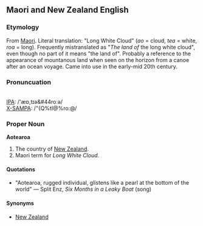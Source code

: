 {{wikipedia}}
==Maori and New Zealand English==

===Etymology===
From [[Maori]]. Literal translation: "Long White Cloud" (''ao'' = cloud, ''tea'' = white, ''roa'' = long). Frequently mistranslated as "''The land of'' the long white cloud", even though no part of it means "the land of". Probably a reference to the appearance of mountanous land when seen on the horizon from a canoe after an ocean voyage. Came into use in the early-mid 20th century.

===Pronuncuation===
{{audio|en-nz-aotearoa.ogg|Aotearoa}}<br>
[[w:International Phonetic Alphabet|IPA]]: /&#39;&aelig;&#594;&#44;&#116;&#618;&#601;&#44&#114;&#111;&#720;&#601;/<br>
[[w:X-SAMPA|X-SAMPA]]: /"{Q%tI@%ro:@/<br>

===Proper Noun===
'''Aotearoa'''
#The country of [[New Zealand]].
#Maori term for ''Long White Cloud''.

====Quotations====
*"Aotearoa, rugged individual, glistens like a pearl at the bottom of the world" &mdash; Split Enz, ''Six Months in a Leaky Boat'' (song)

====Synonyms====
*[[New Zealand]]